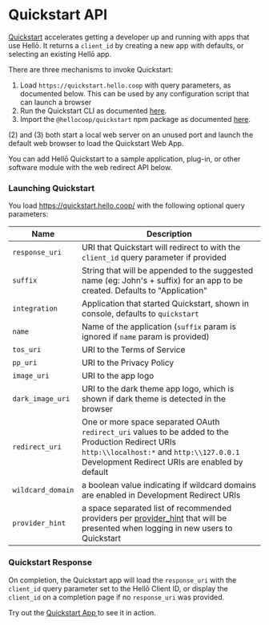 # Quickstart API


[Quickstart](https://quickstart.hello.coop) accelerates getting a developer up and running with apps that use Hellō. It returns a `client_id` by creating a new app with defaults, or selecting an existing Hellō app.

There are three mechanisms to invoke Quickstart:

1. Load `https://quickstart.hello.coop` with query parameters, as documented below. This can be used by any configuration script that can launch a browser
2. Run the Quickstart CLI as documented [here](/docs/sdks/quickstart/#cli-parameters).
3. Import the `@hellocoop/quickstart` npm package as documented [here]().

(2) and (3) both start a local web server on an unused port and launch the default web browser to load the Quickstart Web App.


You can add Hellō Quickstart to a sample application, plug-in, or other software module with the web redirect API below.

### Launching Quickstart 

You load https://quickstart.hello.coop/ with the following optional query parameters:

|Name|Description|
|---|---|
|`response_uri`| URI that Quickstart will redirect to with the `client_id` query parameter if provided|
|`suffix`| String that will be appended to the suggested name (eg: John's + suffix) for an app to be created. Defaults to "Application"|
|`integration`| Application that started Quickstart, shown in console, defaults to `quickstart`|
|`name`| Name of the application (`suffix` param is ignored if `name` param is provided)|
|`tos_uri`| URI to the Terms of Service|
|`pp_uri`| URI to the Privacy Policy|
|`image_uri`| URI to the app logo|
|`dark_image_uri`| URI to the dark theme app logo, which is shown if dark theme is detected in the browser|
|`redirect_uri`| One or more space separated OAuth `redirect_uri` values to be added to the Production Redirect URIs<br/>`http:\\localhost:*` and `http:\\127.0.0.1` Development Redirect URIs are enabled by default|
|`wildcard_domain`| a boolean value indicating if wildcard domains are enabled in Development Redirect URIs|
|`provider_hint`| a space separated list of recommended providers per [provider_hint](/docs/apis/wallet/#provider-hint) that will be presented when logging in new users to Quickstart|

### Quickstart Response

On completion, the Quickstart app will load the `response_uri` with the `client_id` query parameter set to the Hellō Client ID, or display the `client_id` on a completion page if no `response_uri` was provided. 

Try out the [Quickstart App ](https://quickstart.hello.coop/) to see it in action.
